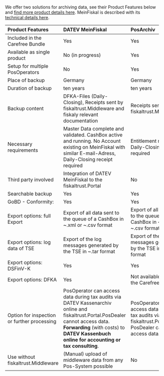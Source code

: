 We offer two solutions for archiving data, see their Product Features below and [find more product details here](https://fiskaltrust.de/produkte/).
MeinFiskal is described with its [technical details here](https://docs.fiskaltrust.cloud/de/docs/posdealers/buy-resell/products/3rd-party/datev-meinfiskal).

| Product Features | DATEV MeinFiskal    | PosArchiv           |
|:----------------------|:--------------------|:----------------------|
|Included in the Carefree Bundle |Yes  |Yes
|Available as single product |No (in progress)  |Yes
|Setup for multiple PosOperators |No |Yes  |
|Place of backup |Germany  |Germany
|Duration of backup |ten years  |ten years
|Backup content |DFKA-Files (Daily-Closing), Receipts sent by fiskaltrust.Middleware and fiskaly relevant documentation   |Receipts sent by fiskaltrust.Middleware
|Necessary requirements |Master Data complete and validated. CashBox active and running. No Account existing on MeinFiskal with similar E-mail-Adress, Daily-Closing receipt required  |Entitlement needed, Daily-Closing receipt required
|Third party involved |Integration of DATEV MeinFiskal to the fiskaltrust.Portal  |No
|Searchable backup |Yes  |Yes
|GoBD - Conformity: |Yes  |Yes
|Export options: full Export |Export of all data sent to the queue of a CashBox in ~.xml or ~.csv format  |Export of all data sent to the queue of a CashBox in ~.xml or ~.csv format
|Export options: log data of TSE |Export of the log messages generated by the TSE in ~.tar format |Export of the log messages generated by the TSE in ~.tar format
|Export options: DSFinV-K |Yes  |Yes
|Export options: DFKA |Yes|Not available without the Carefree Bundle  |
|Option for inspection or further processing |PosOperator can access data during tax audits via DATEV Kassenarchiv online and fiskaltrust.Portal.PosDealer cannot access data. **Forwarding** (with costs) to **DATEV Kassenbuch online for accounting or tax consulting**.  |PosOperator can access data during tax audits via fiskaltrust.Portal. PosDealer can also access data.
|Use without fiskaltrust.Middleware |(Manual) upload of middleware data from any Pos-System possible  |No

